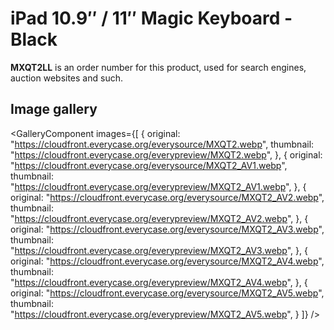 
# iPad 10.9″ / 11″ Magic Keyboard - Black

<Callout type='info' emoji='👉🏻'>**MXQT2LL** is an order number for this product, used for search engines, auction websites and such.</Callout>

## Image gallery

<GalleryComponent
    images={[
      {
        original: "https://cloudfront.everycase.org/everysource/MXQT2.webp",
        thumbnail: "https://cloudfront.everycase.org/everypreview/MXQT2.webp",
      },
      {
        original: "https://cloudfront.everycase.org/everysource/MXQT2_AV1.webp",
        thumbnail: "https://cloudfront.everycase.org/everypreview/MXQT2_AV1.webp",
      },
      {
        original: "https://cloudfront.everycase.org/everysource/MXQT2_AV2.webp",
        thumbnail: "https://cloudfront.everycase.org/everypreview/MXQT2_AV2.webp",
      },
      {
        original: "https://cloudfront.everycase.org/everysource/MXQT2_AV3.webp",
        thumbnail: "https://cloudfront.everycase.org/everypreview/MXQT2_AV3.webp",
      },
      {
        original: "https://cloudfront.everycase.org/everysource/MXQT2_AV4.webp",
        thumbnail: "https://cloudfront.everycase.org/everypreview/MXQT2_AV4.webp",
      },
      {
        original: "https://cloudfront.everycase.org/everysource/MXQT2_AV5.webp",
        thumbnail: "https://cloudfront.everycase.org/everypreview/MXQT2_AV5.webp",
      }
    ]}
  />
